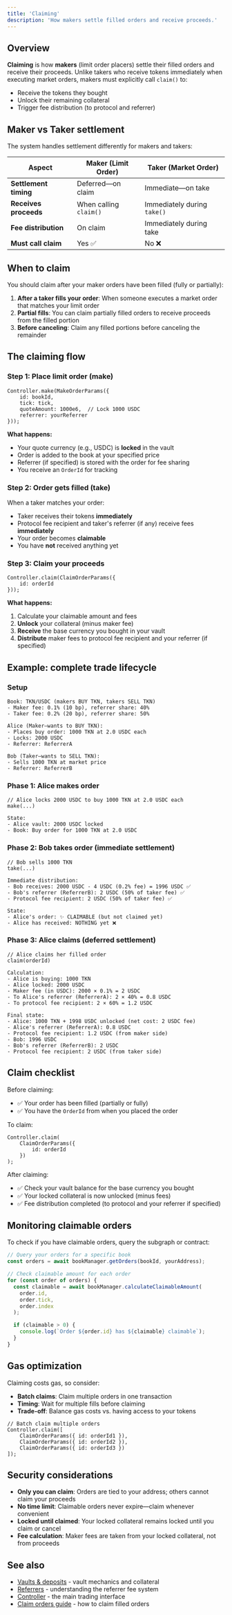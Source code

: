 ```yaml
---
title: 'Claiming'
description: 'How makers settle filled orders and receive proceeds.'
---
```


## Overview

**Claiming** is how **makers** (limit order placers) settle their filled orders and receive their proceeds. Unlike takers who receive tokens immediately when executing market orders, makers must explicitly call `claim()` to:

- Receive the tokens they bought
- Unlock their remaining collateral
- Trigger fee distribution (to protocol and referrer)

## Maker vs Taker settlement

The system handles settlement differently for makers and takers:

| Aspect                | Maker (Limit Order)    | Taker (Market Order)        |
| --------------------- | ---------------------- | --------------------------- |
| **Settlement timing** | Deferred—on claim      | Immediate—on take           |
| **Receives proceeds** | When calling `claim()` | Immediately during `take()` |
| **Fee distribution**  | On claim               | Immediately during take     |
| **Must call claim**   | Yes ✅                 | No ❌                       |

## When to claim

You should claim after your maker orders have been filled (fully or partially):

1. **After a taker fills your order**: When someone executes a market order that matches your limit order
2. **Partial fills**: You can claim partially filled orders to receive proceeds from the filled portion
3. **Before canceling**: Claim any filled portions before canceling the remainder

## The claiming flow

### Step 1: Place limit order (make)

```solidity
Controller.make(MakeOrderParams({
    id: bookId,
    tick: tick,
    quoteAmount: 1000e6,  // Lock 1000 USDC
    referrer: yourReferrer
}));
```

**What happens:**

- Your quote currency (e.g., USDC) is **locked** in the vault
- Order is added to the book at your specified price
- Referrer (if specified) is stored with the order for fee sharing
- You receive an `OrderId` for tracking

### Step 2: Order gets filled (take)

When a taker matches your order:

- Taker receives their tokens **immediately**
- Protocol fee recipient and taker's referrer (if any) receive fees **immediately**
- Your order becomes **claimable**
- You have **not** received anything yet

### Step 3: Claim your proceeds

```solidity
Controller.claim(ClaimOrderParams({
    id: orderId
}));
```

**What happens:**

1. Calculate your claimable amount and fees
2. **Unlock** your collateral (minus maker fee)
3. **Receive** the base currency you bought in your vault
4. **Distribute** maker fees to protocol fee recipient and your referrer (if specified)

## Example: complete trade lifecycle

### Setup

```
Book: TKN/USDC (makers BUY TKN, takers SELL TKN)
- Maker fee: 0.1% (10 bp), referrer share: 40%
- Taker fee: 0.2% (20 bp), referrer share: 50%

Alice (Maker—wants to BUY TKN):
- Places buy order: 1000 TKN at 2.0 USDC each
- Locks: 2000 USDC
- Referrer: ReferrerA

Bob (Taker—wants to SELL TKN):
- Sells 1000 TKN at market price
- Referrer: ReferrerB
```

### Phase 1: Alice makes order

```solidity
// Alice locks 2000 USDC to buy 1000 TKN at 2.0 USDC each
make(...)

State:
- Alice vault: 2000 USDC locked
- Book: Buy order for 1000 TKN at 2.0 USDC
```

### Phase 2: Bob takes order (immediate settlement)

```solidity
// Bob sells 1000 TKN
take(...)

Immediate distribution:
- Bob receives: 2000 USDC - 4 USDC (0.2% fee) = 1996 USDC ✅
- Bob's referrer (ReferrerB): 2 USDC (50% of taker fee) ✅
- Protocol fee recipient: 2 USDC (50% of taker fee) ✅

State:
- Alice's order: ✨ CLAIMABLE (but not claimed yet)
- Alice has received: NOTHING yet ❌
```

### Phase 3: Alice claims (deferred settlement)

```solidity
// Alice claims her filled order
claim(orderId)

Calculation:
- Alice is buying: 1000 TKN
- Alice locked: 2000 USDC
- Maker fee (in USDC): 2000 × 0.1% = 2 USDC
- To Alice's referrer (ReferrerA): 2 × 40% = 0.8 USDC
- To protocol fee recipient: 2 × 60% = 1.2 USDC

Final state:
- Alice: 1000 TKN + 1998 USDC unlocked (net cost: 2 USDC fee)
- Alice's referrer (ReferrerA): 0.8 USDC
- Protocol fee recipient: 1.2 USDC (from maker side)
- Bob: 1996 USDC
- Bob's referrer (ReferrerB): 2 USDC
- Protocol fee recipient: 2 USDC (from taker side)
```

## Claim checklist

Before claiming:

- ✅ Your order has been filled (partially or fully)
- ✅ You have the `OrderId` from when you placed the order

To claim:

```solidity
Controller.claim(
    ClaimOrderParams({
        id: orderId
    })
);
```

After claiming:

- ✅ Check your vault balance for the base currency you bought
- ✅ Your locked collateral is now unlocked (minus fees)
- ✅ Fee distribution completed (to protocol and your referrer if specified)

## Monitoring claimable orders

To check if you have claimable orders, query the subgraph or contract:

```typescript
// Query your orders for a specific book
const orders = await bookManager.getOrders(bookId, yourAddress);

// Check claimable amount for each order
for (const order of orders) {
  const claimable = await bookManager.calculateClaimableAmount(
    order.id,
    order.tick,
    order.index
  );

  if (claimable > 0) {
    console.log(`Order ${order.id} has ${claimable} claimable`);
  }
}
```

## Gas optimization

Claiming costs gas, so consider:

- **Batch claims**: Claim multiple orders in one transaction
- **Timing**: Wait for multiple fills before claiming
- **Trade-off**: Balance gas costs vs. having access to your tokens

```solidity
// Batch claim multiple orders
Controller.claim([
    ClaimOrderParams({ id: orderId1 }),
    ClaimOrderParams({ id: orderId2 }),
    ClaimOrderParams({ id: orderId3 })
]);
```

## Security considerations

- **Only you can claim**: Orders are tied to your address; others cannot claim your proceeds
- **No time limit**: Claimable orders never expire—claim whenever convenient
- **Locked until claimed**: Your locked collateral remains locked until you claim or cancel
- **Fee calculation**: Maker fees are taken from your locked collateral, not from proceeds

## See also

- [Vaults & deposits](/mms-api/concepts/vaults-and-deposits) - vault mechanics and collateral
- [Referrers](/mms-api/concepts/providers) - understanding the referrer fee system
- [Controller](/mms-api/concepts/controller) - the main trading interface
- [Claim orders guide](/mms-api/guides/claim-orders) - how to claim filled orders
